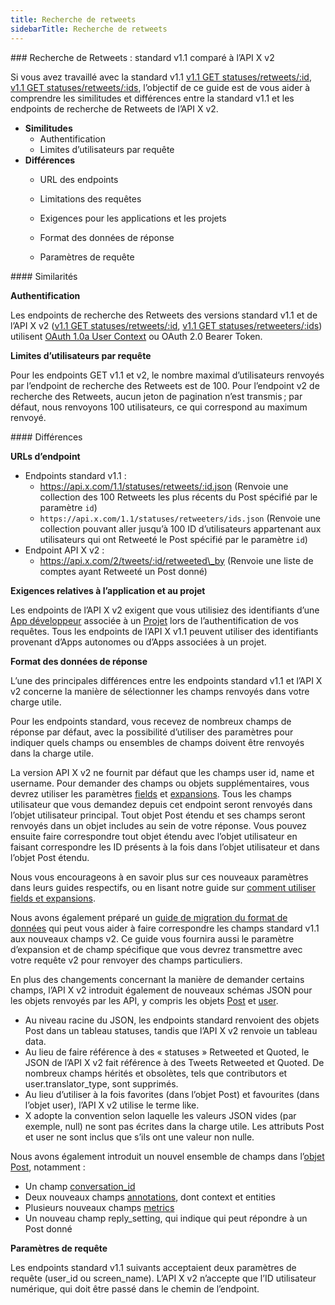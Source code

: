 ```yaml
---
title: Recherche de retweets
sidebarTitle: Recherche de retweets
---
```


<div id="retweets-lookup-standard-v11-compared-to-x-api-v2">
  ### Recherche de Retweets : standard v1.1 comparé à l’API X v2
</div>

Si vous avez travaillé avec la standard v1.1 [v1.1 GET statuses/retweets/:id](https://developer.x.com/en/docs/twitter-api/v1/tweets/post-and-engage/api-reference/get-statuses-retweets-id), [v1.1 GET statuses/retweets/:ids](https://developer.x.com/en/docs/twitter-api/v1/tweets/post-and-engage/api-reference/get-statuses-retweeters-ids), l’objectif de ce guide est de vous aider à comprendre les similitudes et différences entre la standard v1.1 et les endpoints de recherche de Retweets de l’API X v2.

- **Similitudes**
  - Authentification
  - Limites d’utilisateurs par requête
- **Différences**
  - URL des endpoints

  - Limitations des requêtes

  - Exigences pour les applications et les projets

  - Format des données de réponse

  - Paramètres de requête

<div id="similarities">
  #### Similarités
</div>

**Authentification**

Les endpoints de recherche des Retweets des versions standard v1.1 et de l’API X v2 ([v1.1 GET statuses/retweets/:id](https://developer.x.com/en/docs/twitter-api/v1/tweets/post-and-engage/api-reference/get-statuses-retweets-id), [v1.1 GET statuses/retweeters/:ids](https://developer.x.com/en/docs/twitter-api/v1/tweets/post-and-engage/api-reference/get-statuses-retweeters-ids)) utilisent [OAuth 1.0a User Context](https://developer.x.com/content/developer-twitter/resources/fundamentals/authentication) ou OAuth 2.0 Bearer Token.

**Limites d’utilisateurs par requête**

Pour les endpoints GET v1.1 et v2, le nombre maximal d’utilisateurs renvoyés par l’endpoint de recherche des Retweets est de 100. Pour l’endpoint v2 de recherche des Retweets, aucun jeton de pagination n’est transmis ; par défaut, nous renvoyons 100 utilisateurs, ce qui correspond au maximum renvoyé.

<div id="differences">
  #### Différences
</div>

**URLs d’endpoint**

- Endpoints standard v1.1 :
  - https://api.x.com/1.1/statuses/retweets/:id.json
    (Renvoie une collection des 100 Retweets les plus récents du Post spécifié par le paramètre `id`)
  - `https://api.x.com/1.1/statuses/retweeters/ids.json`
    (Renvoie une collection pouvant aller jusqu’à 100 ID d’utilisateurs appartenant aux utilisateurs qui ont Retweeté le Post spécifié par le paramètre `id`)
- Endpoint API X v2 :
  - https://api.x.com/2/tweets/:id/retweeted\_by
    (Renvoie une liste de comptes ayant Retweeté un Post donné)

**Exigences relatives à l’application et au projet**

Les endpoints de l’API X v2 exigent que vous utilisiez des identifiants d’une [App développeur](/fr/resources/fundamentals/developer-apps) associée à un [Projet](/fr/resources/fundamentals/developer-apps) lors de l’authentification de vos requêtes. Tous les endpoints de l’API X v1.1 peuvent utiliser des identifiants provenant d’Apps autonomes ou d’Apps associées à un projet.

**Format des données de réponse**

L’une des principales différences entre les endpoints standard v1.1 et l’API X v2 concerne la manière de sélectionner les champs renvoyés dans votre charge utile.

Pour les endpoints standard, vous recevez de nombreux champs de réponse par défaut, avec la possibilité d’utiliser des paramètres pour indiquer quels champs ou ensembles de champs doivent être renvoyés dans la charge utile.

La version API X v2 ne fournit par défaut que les champs user id, name et username. Pour demander des champs ou objets supplémentaires, vous devrez utiliser les paramètres [fields](/fr/x-api/fundamentals/fields) et [expansions](/fr/x-api/fundamentals/expansions). Tous les champs utilisateur que vous demandez depuis cet endpoint seront renvoyés dans l’objet utilisateur principal. Tout objet Post étendu et ses champs seront renvoyés dans un objet includes au sein de votre réponse. Vous pouvez ensuite faire correspondre tout objet étendu avec l’objet utilisateur en faisant correspondre les ID présents à la fois dans l’objet utilisateur et dans l’objet Post étendu.

Nous vous encourageons à en savoir plus sur ces nouveaux paramètres dans leurs guides respectifs, ou en lisant notre guide sur [comment utiliser fields et expansions](/fr/x-api/fundamentals/data-dictionary#how-to-use-fields-and-expansions).

Nous avons également préparé un [guide de migration du format de données](/fr/x-api/migrate/data-format-migration#migrating-from-standard-v1-1s-data-format-to-v2) qui peut vous aider à faire correspondre les champs standard v1.1 aux nouveaux champs v2. Ce guide vous fournira aussi le paramètre d’expansion et de champ spécifique que vous devrez transmettre avec votre requête v2 pour renvoyer des champs particuliers.
 

En plus des changements concernant la manière de demander certains champs, l’API X v2 introduit également de nouveaux schémas JSON pour les objets renvoyés par les API, y compris les objets [Post](/fr/x-api/fundamentals/data-dictionary#tweet) et [user](/fr/x-api/fundamentals/data-dictionary#user).

- Au niveau racine du JSON, les endpoints standard renvoient des objets Post dans un tableau statuses, tandis que l’API X v2 renvoie un tableau data.
- Au lieu de faire référence à des « statuses » Retweeted et Quoted, le JSON de l’API X v2 fait référence à des Tweets Retweeted et Quoted. De nombreux champs hérités et obsolètes, tels que contributors et user.translator\_type, sont supprimés.
- Au lieu d’utiliser à la fois favorites (dans l’objet Post) et favourites (dans l’objet user), l’API X v2 utilise le terme like.
- X adopte la convention selon laquelle les valeurs JSON vides (par exemple, null) ne sont pas écrites dans la charge utile. Les attributs Post et user ne sont inclus que s’ils ont une valeur non nulle.
   

Nous avons également introduit un nouvel ensemble de champs dans l’[objet Post](/fr/x-api/fundamentals/data-dictionary#tweet), notamment :

- Un champ [conversation\_id](/fr/x-api/fundamentals/conversation-id)
- Deux nouveaux champs [annotations](/fr/x-api/fundamentals/post-annotations), dont context et entities
- Plusieurs nouveaux champs [metrics](/fr/x-api/fundamentals/metrics)
- Un nouveau champ reply\_setting, qui indique qui peut répondre à un Post donné

**Paramètres de requête**

Les endpoints standard v1.1 suivants acceptaient deux paramètres de requête (user\_id ou screen\_name). L’API X v2 n’accepte que l’ID utilisateur numérique, qui doit être passé dans le chemin de l’endpoint.